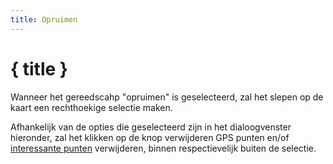 ```yaml
---
title: Opruimen
---
```


<script>
</script>

# <SquareDashedMousePointer size="24" class="inline-block" style="margin-bottom: 5px" /> { title }

Wanneer het gereedscahp "opruimen" is geselecteerd, zal het slepen op de kaart een rechthoekige selectie maken.

Afhankelijk van de opties die geselecteerd zijn in het dialoogvenster hieronder, zal het klikken op de knop verwijderen GPS punten en/of [interessante punten](./gpx) verwijderen, binnen respectievelijk buiten de selectie.

<div class="flex flex-row justify-center">
    <Clean class="text-foreground p-3 border rounded-md shadow-lg" />
</div>
